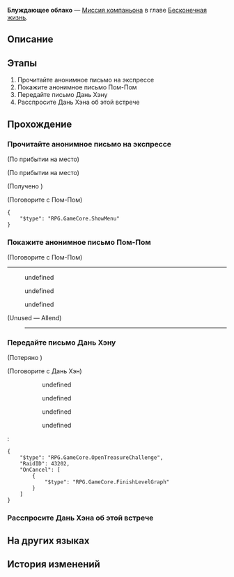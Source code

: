 {{Дополнить|Диалоги.}}
{{Миссия Инфобокс
|id              = 2021001
|Название        = 
|Изображение     = Миссия Освоения Блуждающее облако.png
|Тип             = Миссия компаньона
|События         = 
|Глава           = Бесконечная жизнь
|Условия         = Завершена [[Миссия Освоения]] ''[[Конец погребения, начало пути]]''
|Персонажи       = Дань Хэн; Первопроходец; Пом-Пом
|СтартЛокация    = Общий вагон
|Мир             = Звёздный экспресс
|Локации         = Общий вагон
|Предыдущая      = 
|Следующая       = 
|Награды         = Опыт Освоения*600; Звёздный нефрит*100; Путеводитель путешественника*6; Утраченный кристалл*4; Lifeless Blade*6; Кредиты*50 000
}}
'''Блуждающее облако''' — [[Миссия компаньона]] в главе [[Бесконечная жизнь]].

==Описание==
{{Описание|Грешница сдаётся, а герой воссоединяется с друзьями. Но они не подозревают, что меч в её руках указывает на шрамы в её душе.}}

==Этапы==
# Прочитайте анонимное письмо на экспрессе
# Покажите анонимное письмо Пом-Пом
# Передайте письмо Дань Хэну
# Расспросите Дань Хэна об этой встрече

==Прохождение==
{{Дополнить}}


===Прочитайте анонимное письмо на экспрессе===
{{Описание миссии|локация=Общий вагон|Письмо без отправителя тихо лежит в общем вагоне. Никто о нём не знает, как и о том, кто его получит.}}
{{Диалог Начало}}
;(По прибытии на место)

;(По прибытии на место)
<!--Unknown TalkSentence: 202120107-->

;(Получено {{Item|Письмо неизвестного происхождения|20|x=1|text=Письмо неизвестного происхождения}})

;(Поговорите с Пом-Пом)
<!--Unknown TalkSentence: 202120301-->
<!--Unknown TalkSentence: 202120302-->
<pre>{
	"$type": "RPG.GameCore.ShowMenu"
}</pre>
{{Диалог Конец}}

===Покажите анонимное письмо Пом-Пом===
{{Диалог Начало}}

;(Поговорите с Пом-Пом)
----
<!--Unknown TalkSentence: 202120201-->
:{{Диалог|Стрелка}} undefined
:{{Диалог|Стрелка}} undefined
:{{Диалог|Стрелка}} undefined
;(Unused &mdash; Allend)
:----
{{Диалог Конец}}

===Передайте письмо Дань Хэну===
{{Описание миссии|локация=Спальный вагон|Содержание письма весьма запутанно. Ясно только то, что тот, кто его оставил, хочет пригласить Дань Хэна в знакомые ему «места прошлого», чтобы вспомнить былую дружбу.}}
{{Диалог Начало}}

;(Потеряно {{Item|Письмо неизвестного происхождения|20|x=1|text=Письмо неизвестного происхождения}})

;(Поговорите с Дань Хэн)
:{{tx}}
:<!--Unknown TalkSentence: 202123701-->
::{{Диалог|Стрелка}} undefined
::{{Диалог|Стрелка}} undefined
::{{Диалог|Стрелка}} undefined
<!--Unknown TalkSentence: 202120401-->
::{{Диалог|Стрелка}} undefined
:<!--Unknown TalkSentence: 202120403-->
:<pre>{
	"$type": "RPG.GameCore.OpenTreasureChallenge",
	"RaidID": 43202,
	"OnCancel": [
		{
			"$type": "RPG.GameCore.FinishLevelGraph"
		}
	]
}</pre>
{{Диалог Конец}}

===Расспросите Дань Хэна об этой встрече===
{{Описание миссии|локация=Спальный вагон|Вы передаёте письмо Дань Хэну, и он в одиночку отправляется на встречу, но это не означает, что вас не волнуют будущие события.}}
{{Диалог Начало}}

{{Диалог Конец}}

==На других языках==
{{На других языках
|en   = Clouds Leave No Trace
|zhs  = 云无留迹
|zht  = 雲無留跡
|ja   = 流雲無痕
|ko   = 흔적을 남기지 않은 구름
|es   = Las nubes no dejan huellas
|fr   = Les nuages s'estompent sans laisser de trace
|ru   = Блуждающее облако
|th   = เมฆที่ไร้ร่องรอย
|vi   = Mây Đi Không Dấu Vết
|de   = Die vorbeiziehende Wolke
|id   = Awan Tidak Meninggalkan Jejak
|pt   = Nuvens Não Deixam Rastros
}}

==История изменений==
{{История изменений|2.7}}
